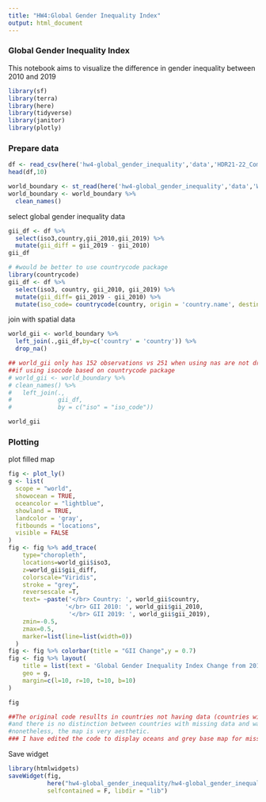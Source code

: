 ```yaml
---
title: "HW4:Global Gender Inequality Index"
output: html_document
---
```


### Global Gender Inequality Index
This notebook aims to visualize the difference in gender inequality between 2010 and 2019

```r
library(sf)
library(terra)
library(here)
library(tidyverse)
library(janitor)
library(plotly)
```


### Prepare data
```r
df <- read_csv(here('hw4-global_gender_inequality','data','HDR21-22_Composite_indices_complete_time_series.csv'))
head(df,10)
```

```r
world_boundary <- st_read(here('hw4-global_gender_inequality','data','World_Countries_(Generalized).geojson'))
world_boundary <- world_boundary %>%
  clean_names()
```


select global gender inequality data

```r
gii_df <- df %>% 
  select(iso3,country,gii_2010,gii_2019) %>%
  mutate(gii_diff = gii_2019 - gii_2010)
gii_df

# #would be better to use countrycode package
library(countrycode)
gii_df <- df %>%
  select(iso3, country, gii_2010, gii_2019) %>%
  mutate(gii_diff= gii_2019 - gii_2010) %>%
  mutate(iso_code= countrycode(country, origin = 'country.name', destination = 'iso2c'))
```

join with spatial data

```r
world_gii <- world_boundary %>%
  left_join(.,gii_df,by=c('country' = 'country')) %>%
  drop_na()

## world_gii only has 152 observations vs 251 when using nas are not dropped
##if using isocode based on countrycode package
# world_gii <- world_boundary %>%
# clean_names() %>%
#   left_join(.,
#             gii_df,
#             by = c("iso" = "iso_code"))

world_gii
```

### Plotting

plot filled map 

```r
fig <- plot_ly()
g <- list(
  scope = "world",
  showocean = TRUE,
  oceancolor = "lightblue",
  showland = TRUE,
  landcolor = 'gray',
  fitbounds = "locations",
  visible = FALSE
)
fig <- fig %>% add_trace(
    type="choropleth",
    locations=world_gii$iso3,
    z=world_gii$gii_diff,
    colorscale="Viridis",
    stroke = "grey",
    reversescale =T,
    text= ~paste('</br> Country: ', world_gii$country,
                '</br> GII 2010: ', world_gii$gii_2010,
                 '</br> GII 2019: ', world_gii$gii_2019),
    zmin=-0.5,
    zmax=0.5,
    marker=list(line=list(width=0))
  )
fig <- fig %>% colorbar(title = "GII Change",y = 0.7)
fig <- fig %>% layout(
    title = list(text = 'Global Gender Inequality Index Change from 2010 to 2019<br>Source:<a href="https://hdr.undp.org/data-center/documentation-and-downloads">United Nations Development Programme</a>',y = 0.9), 
    geo = g, 
    margin=c(l=10, r=10, t=10, b=10)
)

fig

##The original code resullts in countries not having data (countries with na for gii) being unplotted, 
#and there is no distinction between countries with missing data and water bodies in the plot
#nonetheless, the map is very aesthetic.
### I have edited the code to display oceans and grey base map for missing values.
```

Save widget
```r
library(htmlwidgets)
saveWidget(fig, 
           here("hw4-global_gender_inequality/hw4-global_gender_inequality_map_edited.html"), 
           selfcontained = F, libdir = "lib")
```
